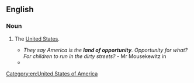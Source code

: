 {{also|Land of Opportunity}}
==English==

===Noun===
{{head|en|noun}}

# {{lb|en|informal|idiomatic}} The [[United States]].
#* ''They say America is the '''land of opportunity'''. Opportunity for what? For children to run in the dirty streets?'' - Mr Mousekewitz in ''{{w|An American Tail: Fievel Goes West}}''
#* {{quote-magazine|date=2013-06-07|author={{w|Joseph Stiglitz}}
|volume=188|issue=26|page=19|magazine={{w|The Guardian Weekly}}
|title=[http://www.guardian.co.uk/commentisfree/2013/may/27/globalisation-is-about-taxes-too Globalisation is about taxes too]
|passage=It is time the international community faced the reality: we have an unmanageable, unfair, distortionary global tax regime. [&hellip;] It is the starving of the public sector which has been pivotal in America no longer being the '''land of opportunity''' – with a child's life prospects more dependent on the income and education of its parents than in other advanced countries.}}

[[Category:en:United States of America]]